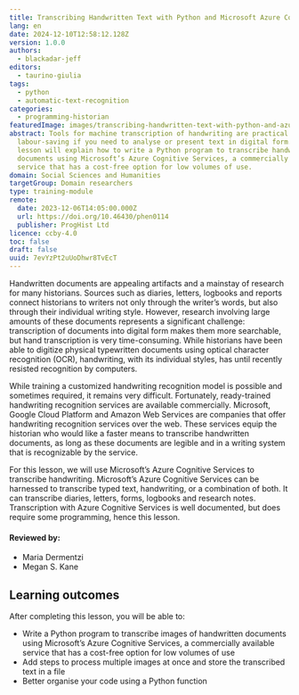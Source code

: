 ```yaml
---
title: Transcribing Handwritten Text with Python and Microsoft Azure Computer Vision
lang: en
date: 2024-12-10T12:58:12.128Z
version: 1.0.0
authors:
  - blackadar-jeff
editors:
  - taurino-giulia
tags:
  - python
  - automatic-text-recognition
categories:
  - programming-historian
featuredImage: images/transcribing-handwritten-text-with-python-and-azure-original.jpeg
abstract: Tools for machine transcription of handwriting are practical and
  labour-saving if you need to analyse or present text in digital form. This
  lesson will explain how to write a Python program to transcribe handwritten
  documents using Microsoft’s Azure Cognitive Services, a commercially available
  service that has a cost-free option for low volumes of use.
domain: Social Sciences and Humanities
targetGroup: Domain researchers
type: training-module
remote:
  date: 2023-12-06T14:05:00.000Z
  url: https://doi.org/10.46430/phen0114
  publisher: ProgHist Ltd
licence: ccby-4.0
toc: false
draft: false
uuid: 7evYzPt2uUoDhwr8TvEcT
---
```

Handwritten documents are appealing artifacts and a mainstay of research for many historians. Sources such as diaries, letters, logbooks and reports connect historians to writers not only through the writer’s words, but also through their individual writing style. However, research involving large amounts of these documents represents a significant challenge: transcription of documents into digital form makes them more searchable, but hand transcription is very time-consuming. While historians have been able to digitize physical typewritten documents using optical character recognition (OCR), handwriting, with its individual styles, has until recently resisted recognition by computers.

While training a customized handwriting recognition model is possible and sometimes required, it remains very difficult. Fortunately, ready-trained handwriting recognition services are available commercially. Microsoft, Google Cloud Platform and Amazon Web Services are companies that offer handwriting recognition services over the web. These services equip the historian who would like a faster means to transcribe handwritten documents, as long as these documents are legible and in a writing system that is recognizable by the service.

For this lesson, we will use Microsoft’s Azure Cognitive Services to transcribe handwriting. Microsoft’s Azure Cognitive Services can be harnessed to transcribe typed text, handwriting, or a combination of both. It can transcribe diaries, letters, forms, logbooks and research notes. Transcription with Azure Cognitive Services is well documented, but does require some programming, hence this lesson.

#### Reviewed by:
- Maria Dermentzi
- Megan S. Kane 

## Learning outcomes
After completing this lesson, you will be able to:
- Write a Python program to transcribe images of handwritten documents using Microsoft’s Azure Cognitive Services, a commercially available service that has a cost-free option for low volumes of use
- Add steps to process multiple images at once and store the transcribed text in a file
- Better organise your code using a Python function

<ExternalResource title="Interested in learning more?" subtitle="Check out this lesson on Programming Historian's website" url="https://doi.org/10.46430/phen0114" />

